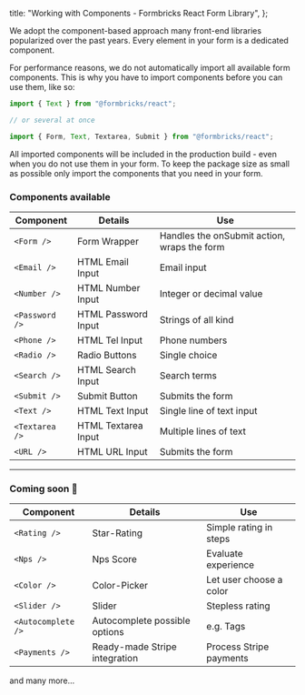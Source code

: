 
  title: "Working with Components - Formbricks React Form Library",
};

We adopt the component-based approach many front-end libraries popularized over the past years. Every element in your form is a dedicated component.

For performance reasons, we do not automatically import all available form components. This is why you have to import components before you can use them, like so:

```jsx
import { Text } from "@formbricks/react";

// or several at once

import { Form, Text, Textarea, Submit } from "@formbricks/react";
```

<Callout title="Only import inputs you use" type="warning">
All imported components will be included in the production build - even when you do not use them in your form. To keep the package size as small as possible only import the components that you need in your form.

</Callout>

### Components available

| Component      | Details             | Use                                         |
| -------------- | ------------------- | ------------------------------------------- |
| `<Form />`     | Form Wrapper        | Handles the onSubmit action, wraps the form |
| `<Email />`    | HTML Email Input    | Email input                                 |
| `<Number />`   | HTML Number Input   | Integer or decimal value                    |
| `<Password />` | HTML Password Input | Strings of all kind                         |
| `<Phone />`    | HTML Tel Input      | Phone numbers                               |
| `<Radio />`    | Radio Buttons       | Single choice                               |
| `<Search />`   | HTML Search Input   | Search terms                                |
| `<Submit />`   | Submit Button       | Submits the form                            |
| `<Text />`     | HTML Text Input     | Single line of text input                   |
| `<Textarea />` | HTML Textarea Input | Multiple lines of text                      |
| `<URL />`      | HTML URL Input      | Submits the form                            |

---

### Coming soon 🚧

| Component          | Details                       | Use                     |
| ------------------ | ----------------------------- | ----------------------- |
| `<Rating />`       | Star-Rating                   | Simple rating in steps  |
| `<Nps />`          | Nps Score                     | Evaluate experience     |
| `<Color />`        | Color-Picker                  | Let user choose a color |
| `<Slider />`       | Slider                        | Stepless rating         |
| `<Autocomplete />` | Autocomplete possible options | e.g. Tags               |
| `<Payments />`     | Ready-made Stripe integration | Process Stripe payments |

and many more...


